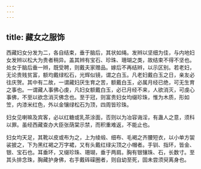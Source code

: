 ```yaml
---
---
---
```

title: 藏女之服饰
---



西藏妇女分发为二，各自结束，垂于脑后，其状如绳。发辫以坚细为佳，与内地妇女发辫以松大为贵者稍异。盖其辫有宝石、珍珠、珊瑚之类，故结束不得不坚也。处女于脑后垂一辫，既受聘，则戴夫家赠品。嫁后不再结辫，以示区别。若老妇，无论贵贱贫富，额均戴绿松石，光辉似镜，谓之白玉。凡老妇戴白玉之日，亲友必往庆贺。其中有二故，一谓藏妇厌生育之苦，额戴白玉，必属月经已绝，可无生育之事也。一谓藏人事佛心虔，凡妇女额戴白玉，必已月经不来，人欲消灭，可虔心事佛，不至以欲念消灭佛念也。至于冠，则富贵妇女均缀珍珠，惟为木质，形如笠，内漆米红色，外以金镶绿松石为顶，四周皆珍珠。

妇女见喇嘛及宾客，必以红糖或乳茶涂面，否则以为冶容诲淫，有蛊人之意，须科以罪。虽经西藏查办大臣张荫棠示禁，而积重难返，不能止也。

妇女均天足，其靴以皮或布为之，上为绫缎、细布、毛褐之齐腰短衣，以小单方袈裟披之，下为黑红褐之万字裙，又有头戴红绿尖顶之小帽者。手钏、指环，皆金、银、宝石也。耳垂环，又缀珍珠、珊瑚，垂于两肩。胸有银镶珠、石，长数寸。至其头排念珠，胸藏护身佛，右手戴砗磲圈者，则自幼至死，固未尝须臾离身也。